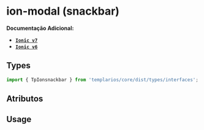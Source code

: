 
<Meta of={snackbarStories} />

# ion-modal (snackbar)

**Documentação Adicional:**

- **[`Ionic v7`](https://ionicframework.com/docs/api/modal)**
- **[`Ionic v6`](https://ionicframework.com/docs/v6/api/modal)**

## Types

```ts
import { TpIonsnackbar } from 'templarios/core/dist/types/interfaces';
```

## Atributos

<Canvas of={snackbarStories.Default} />
<Controls of={snackbarStories.Default} />

## Usage

```ts
// snackbar.example.ts

async function openModal() {
  const modal = await modalController.create({
    component: 'snackbar-example',
    cssClass: 'tp-snackbar',
  });

  await modal.present();
}

async function closeModal() {
  await modal.dismiss();
}
```

```html
<!-- snackbar-example.html -->

<div class="tp-snackbar__container">
  <ion-avatar tp-color="brand-3" tp-size="xxs">
    <ion-label>AB</ion-label>
  </ion-avatar>

  <ion-text class="tp-snackbar__text" tp-type="p16b">
    <p>1.341 alunos fizeram o simulado</p>
  </ion-text>

  <ion-button fill="clear" size="xs">
    <ion-icon slot="icon-only" src="./assets/tp-x.svg"></ion-icon>
  </ion-button>
</div>

<!-- As classes acima ja contem com um estilo definido -->
```

```scss
// snackbar-example.scss

.tp-snackbar {
  &__container {
    display: flex;
    align-items: center;
    justify-content: space-between;
    background: hsl(var(--med-color-neutral-2));
  }

  &__avatar {
    display: flex;
  }

  &__text.sc-med-type-h {
    margin: 0 16px;
  }

  &__button {
    margin: 0;
  }
}
```

